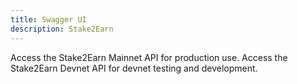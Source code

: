 ```yaml
---
title: Swagger UI
description: Stake2Earn
---
```


<CardGroup>
  <Card title="Mainnet API Endpoint" href="https://stake-for-fee-api.meteora.ag/swagger-ui/" icon="link" iconType="solid">
    Access the Stake2Earn Mainnet API for production use.
  </Card>
  <Card title="Devnet API Endpoint" href="https://devnet.stake-for-fee-api.meteora.ag/swagger-ui/" icon="computer" iconType="solid">
    Access the Stake2Earn Devnet API for devnet testing and development.
  </Card>
</CardGroup>